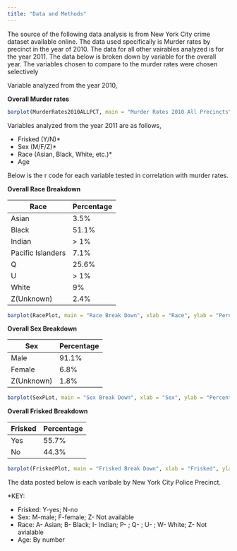 ```yaml
---
title: "Data and Methods"
---
```


The source of the following data analysis is from New York City crime dataset available online. The data used specifically is Murder rates by precinct in the year of 2010. The data for all other vairables analyzed is for the year 2011. The data below is broken down by variable for the overall year. The variables chosen to compare to the murder rates were chosen selectively 

Variable analyzed from the year 2010, 

**Overall Murder rates**

```r
barplot(MurderRates2010ALLPCT, main = "Murder Rates 2010 All Precincts", xlab = "Murder by Precinct", ylab = "Magnitude of Murder")
```

Variables analyzed from the year 2011 are as follows, 

* Frisked (Y/N)*
* Sex (M/F/Z)*
* Race (Asian, Black, White, etc.)*
* Age 


Below is the r code for each variable tested in correlation with murder rates. 

**Overall Race Breakdown**

Race                    |  Percentage 
---------               | -----------
Asian                   | 3.5% 
Black                   | 51.1%
Indian                  | > 1% 
Pacific Islanders       | 7.1%
Q                       | 25.6%
U                       | > 1%
White                   | 9% 
Z(Unknown)              | 2.4%

```r
barplot(RacePlot, main = "Race Break Down", xlab = "Race", ylab = "Percentage")
``` 

**Overall Sex Breakdown**

Sex           |  Percentage
-----         | -----------
Male          | 91.1% 
Female        | 6.8%
Z(Unknown)    | 1.8% 

```r
barplot(SexPLot, main = "Sex Break Down", xlab = "Sex", ylab = "Percentage")
```

**Overall Frisked Breakdown**

Frisked   |  Percentage
-----     | -----------
Yes       | 55.7% 
No        | 44.3%

```r
barplot(FriskedPlot, main = "Frisked Break Down", xlab = "Frisked", ylab = "Percentage")
```



The data posted below is each varibale by New York City Police Precinct.

*KEY: 

* Frisked: Y-yes; N-no
* Sex: M-male; F-female; Z- Not available 
* Race: A- Asian; B- Black; I- Indian; P- ; Q- ; U- ; W- White; Z- Not avialable
* Age: By number 